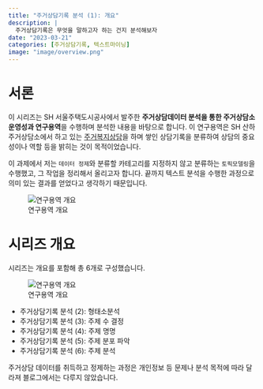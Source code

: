 ```yaml
---
title: "주거상담기록 분석 (1): 개요"
description: |
  주거상담기록은 무엇을 말하고자 하는 건지 분석해보자
date: "2023-03-21"
categories: [주거상담기록, 텍스트마이닝]
image: "image/overview.png"
---
```


# 서론
이 시리즈는 SH 서울주택도시공사에서 발주한 **주거상담데이터 분석을 통한 주거상담소 운영성과 연구용역**을 수행하며 분석한 내용을 바탕으로 합니다. 이 연구용역은 SH 산하 주거상담소에서 하고 있는 [주거복지상담](https://www.seoulhousing.kr/)을 하며 쌓인 상담기록을 분류하여 상담의 중요성이나 역할 등을 밝히는 것이 목적이었습니다. 

이 과제에서 저는 `데이터 정제`와 분류할 카테고리를 지정하지 않고 분류하는 `토픽모델링`을 수행했고, 그 작업을 정리해서 올리고자 합니다. 끝까지 텍스트 분석을 수행한 과정으로 의미 있는 결과를 얻었다고 생각하기 때문입니다.

![연구용역 개요](image/overview.png)

# 시리즈 개요
시리즈는 개요를 포함해 총 6개로 구성했습니다. 

![연구용역 개요](image/overview_blog.png)

- 주거상담기록 분석 (2): 형태소분석
- 주거상담기록 분석 (3): 주제 수 결정
- 주거상담기록 분석 (4): 주제 명명
- 주거상담기록 분석 (5): 주제 분포 파악
- 주거상담기록 분석 (6): 주제 분석

주거상담 데이터를 취득하고 정제하는 과정은 개인정보 등 문제나 분석 목적에 따라 달라져 블로그에서는 다루지 않았습니다. 